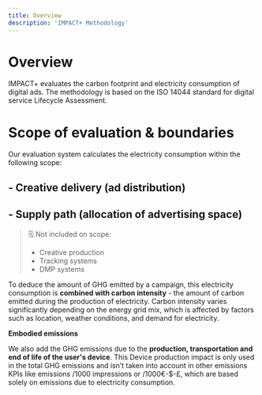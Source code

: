 ```yaml
---
title: Overview
description: 'IMPACT+ Methodology'
---
```




# Overview

IMPACT+ evaluates the carbon footprint and electricity consumption of digital ads. The methodology is based on the ISO 14044 standard for digital service Lifecycle Assessment.

# **Scope of evaluation & boundaries**

Our evaluation system calculates the electricity consumption within the following scope:

## - **Creative delivery (ad distribution)**
## - **Supply path (allocation of advertising space)**


>🗒️ Not included on scope:
>
>- Creative production
>- Tracking systems
>- DMP systems


To deduce the amount of GHG emitted by a campaign, this electricity consumption is **combined
with carbon intensity** - the amount of carbon emitted during the production of electricity. Carbon intensity varies significantly depending on the energy grid mix, which is affected by factors such as location, weather conditions, and demand for electricity.

**Embodied emissions** 

We also add the GHG emissions due to the **production, transportation and end of life of the user's device**. This Device production impact is only used in the total GHG emissions and isn’t taken into account in other emissions KPIs like emissions /1000 impressions or /1000€-$-£, which are based solely on emissions due to electricity consumption.

